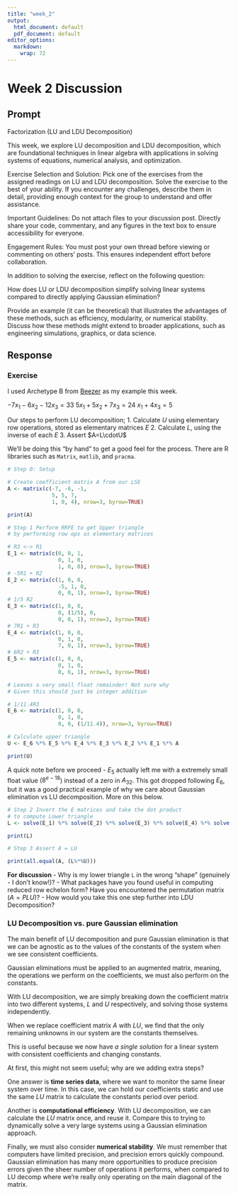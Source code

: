 ---
title: "week_2"
output:
  html_document: default
  pdf_document: default
editor_options:
  markdown:
    wrap: 72
---

# Week 2 Discussion

## Prompt

Factorization (LU and LDU Decomposition)

This week, we explore LU decomposition and LDU decomposition, which are
foundational techniques in linear algebra with applications in solving
systems of equations, numerical analysis, and optimization.

Exercise Selection and Solution: Pick one of the exercises from the
assigned readings on LU and LDU decomposition. Solve the exercise to the
best of your ability. If you encounter any challenges, describe them in
detail, providing enough context for the group to understand and offer
assistance.

Important Guidelines: Do not attach files to your discussion post.
Directly share your code, commentary, and any figures in the text box to
ensure accessibility for everyone.

Engagement Rules: You must post your own thread before viewing or
commenting on others' posts. This ensures independent effort before
collaboration.

In addition to solving the exercise, reflect on the following question:

How does LU or LDU decomposition simplify solving linear systems
compared to directly applying Gaussian elimination?

Provide an example (it can be theoretical) that illustrates the
advantages of these methods, such as efficiency, modularity, or
numerical stability. Discuss how these methods might extend to broader
applications, such as engineering simulations, graphics, or data
science.

## Response

### Exercise

I used Archetype B from [Beezer](http://linear.ups.edu/html/archetype-B.html) as my example this week.

$-7x_1-6x_2-12x_3 = 33$
$5x_1+5x_2+7x_3=24$
$x_1+4x_3=5$

Our steps to perform LU decomposition;
1. Calculate $U$ using elementary row operations, stored as elementary matrices $E$
2. Calculate $L$, using the inverse of each $E$
3. Assert $A=L\cdotU$

We'll be doing this "by hand" to get a good feel for the process. There are R libraries such as `Matrix`, `matlib`, and `pracma`.

```{r}
# Step 0: Setup

# Create coefficient matrix A from our LSE
A <- matrix(c(-7, -6, -1,
              5, 5, 7,
              1, 0, 4), nrow=3, byrow=TRUE)

print(A)
```

```{r}
# Step 1 Perform RRFE to get Upper triangle
# by performing row ops as elementary matrices

# R3 <-> R1
E_1 <- matrix(c(0, 0, 1,
                0, 1, 0,
                1, 0, 0), nrow=3, byrow=TRUE)
# -5R1 + R2
E_2 <- matrix(c(1, 0, 0,
                -5, 1, 0,
                0, 0, 1), nrow=3, byrow=TRUE)
# 1/5 R2
E_3 <- matrix(c(1, 0, 0,
                0, (1/5), 0,
                0, 0, 1), nrow=3, byrow=TRUE)
# 7R1 + R3
E_4 <- matrix(c(1, 0, 0,
                0, 1, 0,
                7, 0, 1), nrow=3, byrow=TRUE)
# 6R2 + R3
E_5 <- matrix(c(1, 0, 0,
                0, 1, 0,
                0, 6, 1), nrow=3, byrow=TRUE)

# Leaves a very small float remainder! Not sure why
# Given this should just be integer addition

# 1/11.4R3
E_6 <- matrix(c(1, 0, 0,
                0, 1, 0,
                0, 0, (1/11.4)), nrow=3, byrow=TRUE)

# Calculate upper triangle
U <- E_6 %*% E_5 %*% E_4 %*% E_3 %*% E_2 %*% E_1 %*% A

print(U)
```

A quick note before we proceed - $E_5$ actually left me with a extremely small float value ($8^{e-18}$) instead of a zero in $A_{32}$. This got dropped following $E_6$, but it was a good practical example of why we care about Gaussian elimination vs LU decomposition. More on this below.

```{r}
# Step 2 Invert the E matrices and take the dot product
# to compute Lower triangle
L <- solve(E_1) %*% solve(E_2) %*% solve(E_3) %*% solve(E_4) %*% solve(E_5) %*% solve(E_6)

print(L)
```

```{r}
# Step 3 Assert A = LU

print(all.equal(A, (L%*%U)))
```

**For discussion**
- Why is my lower triangle `L` in the wrong "shape" (genuinely - I don't know!)?
- What packages have you found useful in computing reduced row echelon form? Have you encountered the permutation matrix ($A=PLU$)?
- How would you take this one step further into LDU Decomposition?

### LU Decomposition vs. pure Gaussian elimination

[
](https://www.cl.cam.ac.uk/teaching/1314/NumMethods/supporting/mcmaster-kiruba-ludecomp.pdf)

The main benefit of LU decomposition and pure Gaussian elimination is
that we can be agnostic as to the values of the constants of the system
when we see consistent coefficients.

Gaussian eliminations must be applied to an augmented matrix, meaning,
the operations we perform on the coefficients, we must also perform on
the constants.

With LU decomposition, we are simply breaking down the coefficient
matrix into two different systems, $L$ and $U$ respectively, and solving
those systems independently.

When we replace coefficient matrix $A$ with $LU$, we find that the only
remaining unknowns in our system are the constants themselves.

This is useful because we now have *a single solution* for a linear
system with consistent coefficients and changing constants.

At first, this might not seem useful; why are we adding extra steps?

One answer is **time series data**, where we want to monitor the same
linear system over time. In this case, we can hold our coefficients
static and use the same $LU$ matrix to calculate the constants period
over period.

Another is **computational efficiency**. With LU decomposition, we can
calculate the $LU$ matrix once, and reuse it. Compare this to trying to
dynamically solve a very large systems using a Gaussian elimination
approach.

Finally, we must also consider **numerical stability**. We must remember
that computers have limited precision, and precision errors quickly
compound. Gaussian elimination has many more opportunities to produce
precision errors given the sheer number of operations it performs, when
compared to LU decomp where we're really only operating on the main
diagonal of the matrix.
